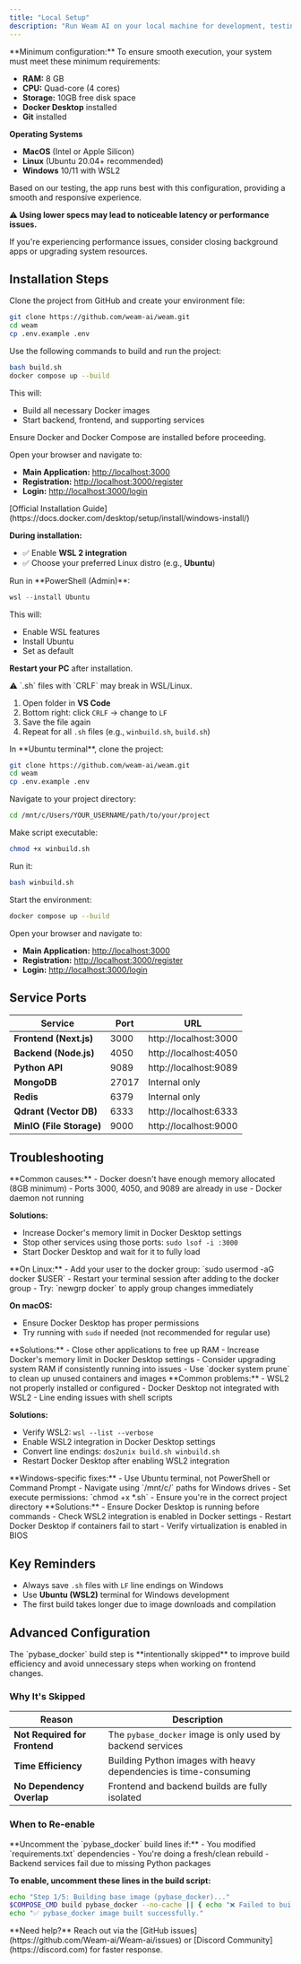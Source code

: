 ```yaml
---
title: "Local Setup"
description: "Run Weam AI on your local machine for development, testing, or evaluation using Docker."
---
```


<Tip>
  **Minimum configuration:** To ensure smooth execution, your system must meet these minimum requirements:

  - **RAM:** 8 GB
  - **CPU:** Quad-core (4 cores)
  - **Storage:** 10GB free disk space
  - **Docker Desktop** installed
  - **Git** installed

**Operating Systems**

- **MacOS** (Intel or Apple Silicon)
- **Linux** (Ubuntu 20.04+ recommended)
- **Windows** 10/11 with WSL2

Based on our testing, the app runs best with this configuration, providing a smooth and responsive experience.  
  
**⚠️ Using lower specs may lead to noticeable latency or performance issues.**

If you're experiencing performance issues, consider closing background apps or upgrading system resources.
</Tip>

## Installation Steps

<Tabs>
<Tab title="macOS/Linux">

<Steps>

<Step title="Clone Repository">
Clone the project from GitHub and create your environment file:

```bash
git clone https://github.com/weam-ai/weam.git
cd weam
cp .env.example .env
```
</Step>

<Step title="Build and Start Services">
Use the following commands to build and run the project:

```bash
bash build.sh
docker compose up --build
```

This will:
- Build all necessary Docker images
- Start backend, frontend, and supporting services

<Note>Ensure Docker and Docker Compose are installed before proceeding.</Note>
</Step>

<Step title="Access Application">
Open your browser and navigate to:

- **Main Application:** [http://localhost:3000](http://localhost:3000)
- **Registration:** [http://localhost:3000/register](http://localhost:3000/register)  
- **Login:** [http://localhost:3000/login](http://localhost:3000/login)
</Step>

</Steps>

</Tab>
<Tab title="Windows (WSL2)">

<Steps>

<Step title="Install Docker Desktop">
[Official Installation Guide](https://docs.docker.com/desktop/setup/install/windows-install/)

**During installation:**
- ✅ Enable **WSL 2 integration**
- ✅ Choose your preferred Linux distro (e.g., **Ubuntu**)
</Step>

<Step title="Install WSL2 with Ubuntu">
Run in **PowerShell (Admin)**:

```powershell
wsl --install Ubuntu
```

This will:
- Enable WSL features
- Install Ubuntu
- Set as default

**Restart your PC** after installation.
</Step>

<Step title="Configure Line Endings">
⚠️ `.sh` files with `CRLF` may break in WSL/Linux.

1. Open folder in **VS Code**
2. Bottom right: click `CRLF` → change to `LF`
3. Save the file again
4. Repeat for all `.sh` files (e.g., `winbuild.sh`, `build.sh`)
</Step>

<Step title="Clone Repository">
In **Ubuntu terminal**, clone the project:

```bash
git clone https://github.com/weam-ai/weam.git
cd weam
cp .env.example .env
```

Navigate to your project directory:
```bash
cd /mnt/c/Users/YOUR_USERNAME/path/to/your/project
```
</Step>

<Step title="Set Execute Permissions">
Make script executable:

```bash
chmod +x winbuild.sh
```

Run it:

```bash
bash winbuild.sh
```
</Step>

<Step title="Start Services">
Start the environment:

```bash
docker compose up --build
```
</Step>

<Step title="Access Application">
Open your browser and navigate to:

- **Main Application:** [http://localhost:3000](http://localhost:3000)
- **Registration:** [http://localhost:3000/register](http://localhost:3000/register)  
- **Login:** [http://localhost:3000/login](http://localhost:3000/login)
</Step>

</Steps>

</Tab>
</Tabs>

## Service Ports

| Service | Port | URL |
|---------|------|-----|
| **Frontend (Next.js)** | 3000 | http://localhost:3000 |
| **Backend (Node.js)** | 4050 | http://localhost:4050 |
| **Python API** | 9089 | http://localhost:9089 |
| **MongoDB** | 27017 | Internal only |
| **Redis** | 6379 | Internal only |
| **Qdrant (Vector DB)** | 6333 | http://localhost:6333 |
| **MinIO (File Storage)** | 9000 | http://localhost:9000 |

## Troubleshooting

<Tabs>
<Tab title="macOS/Linux">

<AccordionGroup>

<Accordion title="Build Failures">
**Common causes:**
- Docker doesn't have enough memory allocated (8GB minimum)
- Ports 3000, 4050, and 9089 are already in use
- Docker daemon not running

**Solutions:**
- Increase Docker's memory limit in Docker Desktop settings
- Stop other services using those ports: `sudo lsof -i :3000`
- Start Docker Desktop and wait for it to fully load
</Accordion>

<Accordion title="Permission Errors">
**On Linux:**
- Add your user to the docker group: `sudo usermod -aG docker $USER`
- Restart your terminal session after adding to the docker group
- Try: `newgrp docker` to apply group changes immediately

**On macOS:**
- Ensure Docker Desktop has proper permissions
- Try running with `sudo` if needed (not recommended for regular use)
</Accordion>

<Accordion title="Out of Memory">
**Solutions:**
- Close other applications to free up RAM
- Increase Docker's memory limit in Docker Desktop settings
- Consider upgrading system RAM if consistently running into issues
- Use `docker system prune` to clean up unused containers and images
</Accordion>

</AccordionGroup>

</Tab>
<Tab title="Windows (WSL2)">

<AccordionGroup>

<Accordion title="WSL2 Issues">
**Common problems:**
- WSL2 not properly installed or configured
- Docker Desktop not integrated with WSL2
- Line ending issues with shell scripts

**Solutions:**
- Verify WSL2: `wsl --list --verbose`
- Enable WSL2 integration in Docker Desktop settings
- Convert line endings: `dos2unix build.sh winbuild.sh`
- Restart Docker Desktop after enabling WSL2 integration
</Accordion>

<Accordion title="Path and Permission Issues">
**Windows-specific fixes:**
- Use Ubuntu terminal, not PowerShell or Command Prompt
- Navigate using `/mnt/c/` paths for Windows drives
- Set execute permissions: `chmod +x *.sh`
- Ensure you're in the correct project directory
</Accordion>

<Accordion title="Docker Desktop Problems">
**Solutions:**
- Ensure Docker Desktop is running before commands
- Check WSL2 integration is enabled in Docker settings
- Restart Docker Desktop if containers fail to start
- Verify virtualization is enabled in BIOS
</Accordion>

</AccordionGroup>

</Tab>
</Tabs>

## Key Reminders

- Always save `.sh` files with `LF` line endings on Windows
- Use **Ubuntu (WSL2)** terminal for Windows development
- The first build takes longer due to image downloads and compilation

## Advanced Configuration

<AccordionGroup>

<Accordion title="Python Base Image Build (Optional)">

<Info>
The `pybase_docker` build step is **intentionally skipped** to improve build efficiency and avoid unnecessary steps when working on frontend changes.
</Info>

### Why It's Skipped
| Reason | Description |
|--------|-------------|
| **Not Required for Frontend** | The `pybase_docker` image is only used by backend services |
| **Time Efficiency** | Building Python images with heavy dependencies is time-consuming |
| **No Dependency Overlap** | Frontend and backend builds are fully isolated |

### When to Re-enable

<Warning>
**Uncomment the `pybase_docker` build lines if:**
- You modified `requirements.txt` dependencies
- You're doing a fresh/clean rebuild  
- Backend services fail due to missing Python packages
</Warning>

**To enable, uncomment these lines in the build script:**

```bash
echo "Step 1/5: Building base image (pybase_docker)..."
$COMPOSE_CMD build pybase_docker --no-cache || { echo "❌ Failed to build pybase_docker"; exit 1; }
echo "✅ pybase_docker image built successfully."
```
</Accordion>

</AccordionGroup>

<Note>
  **Need help?** Reach out via the [GitHub issues](https://github.com/Weam-ai/Weam-ai/issues) or [Discord Community](https://discord.com) for faster response.
</Note>